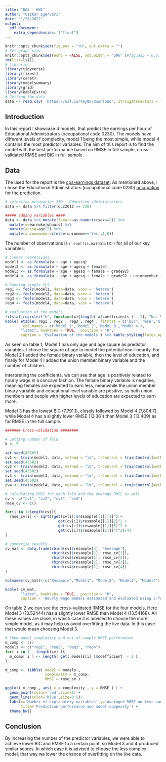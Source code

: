```yaml
---
title: "DA3 - HW1"
author: "Oszkar Egervari"
date: "1/26/2022"
output: 
  pdf_document:
    extra_dependencies: ["float"]
---
```


```r
knitr::opts_chunk$set(fig.pos = "!H", out.extra = "")
# Set graph size
knitr::opts_chunk$set(echo = FALSE, out.width = "50%" )#fig.asp = 0.5, fig.width = 7, out.width = "90%" )
rm(list=ls())
# Libraries
library(tidyverse)
library(fixest)
library(caret)
library(modelsummary)
library(grid)
library(kableExtra)
# Getting the data
data <- read.csv( 'https://osf.io/4ay9x/download', stringsAsFactors = TRUE)
```

## Introduction

In this report I showcase 4 models, that predict the earnings per hour of Educational Administrators (occupational code 0230). The models have different levels of complexity, model 1 being the most simple, while model 4 contains the most predictor variables. The aim of this report is to find the model with the best performance based on RMSE in full sample, cross-validated RMSE and BIC in full sample. 


## Data

The used for the report is the [cps-earnings dataset](https://osf.io/4ay9x/).
As mentioned above, I chose the Educational Administrators (occupational code 0230) [occupation](https://osf.io/57n9q/) for the prediction. 


```r
# selecting occupation 230 - Education administrators
data <- data %>% filter(occ2012 == 230)

##### adding variables ####
data <- data %>% mutate(female=as.numeric(sex==2)) %>%
  mutate(w=earnwke/uhours) %>%
  mutate(agesq=age^2) %>% 
  mutate(unionmember=ifelse(unionmme=='Yes',1,0))
```

The number of observations is `r sum(!is.na(data$X))` for all of our key variables.

```r
# Linear regressions
model1 <- as.formula(w ~ age + agesq)
model2 <- as.formula(w ~ age + agesq + female)
model3 <- as.formula(w ~ age + agesq + female + grade92)
model4 <- as.formula(w ~ age + agesq + female + grade92 + unionmember + ownchild)

# Running simple OLS
reg1 <- feols(model1, data=data, vcov = 'hetero')
reg2 <- feols(model2, data=data, vcov = 'hetero')
reg3 <- feols(model3, data=data, vcov = 'hetero')
reg4 <- feols(model4, data=data, vcov = 'hetero')

# evaluation of the models
fitstat_register("k", function(x){length( x$coefficients ) - 1}, "No. Variables")
kable( etable( reg1 , reg2 , reg3 , reg4 , fitstat = c('bic','rmse','n','k') ),
        col.names = c('Model 1','Model 2','Model 3','Model 4'),
       "latex", booktabs = TRUE,  position = "H",
       caption = 'Evaluation of the models') %>% kable_styling(latex_options = c("hold_position","scale_down"))

```

As seen on table 1, Model 1 has only age and age square as predictor variables. I chose the square of age to model the potential non-linearity. For Model 2 I added the female binary variable, then the level of education, and finally for Model 4 I added the union member binary variable and the number of children.

Interpreting the coefficients, we can see that age is positively related to hourly wage in a concave fashion. The female binary variable is negative, meaning females are expected to earn less, meanwhile the union member binary variable and educational level variable are positive, so both union members and people with higher levels of education are expected to earn more.

Model 3 has the lowest BIC (7,791.1), closely followed by Model 4 (7,804.7), while Model 4 has a slightly lower RMSE (13.361) than Model 3 (13.409) as for RMSE in the full sample.

```r
####### Cross-validation ########

# Setting number of fold
k <- 5

set.seed(43502)
cv1 <- train(model1, data, method = "lm", trControl = trainControl(method = "cv", number = k))
set.seed(43502)
cv2 <- train(model2, data, method = "lm", trControl = trainControl(method = "cv", number = k))
set.seed(43502)
cv3 <- train(model3, data, method = "lm", trControl = trainControl(method = "cv", number = k))
set.seed(43502)
cv4 <- train(model4, data, method = "lm", trControl = trainControl(method = "cv", number = k))

# Calculating RMSE for each fold and the average RMSE as well
cv <- c("cv1", "cv2", "cv3", "cv4")
rmse_cv <- c()

for(i in 1:length(cv)){
  rmse_cv[i] <- sqrt((get(cv[i])$resample[[1]][1]^2 +
                        get(cv[i])$resample[[1]][2]^2 +
                        get(cv[i])$resample[[1]][3]^2 +
                        get(cv[i])$resample[[1]][4]^2)/4)
}

# summarize results
cv_mat <- data.frame(rbind(cv1$resample[4], "Average"),
                     rbind(cv1$resample[1], rmse_cv[1]),
                     rbind(cv2$resample[1], rmse_cv[2]),
                     rbind(cv3$resample[1], rmse_cv[3]),
                     rbind(cv4$resample[1], rmse_cv[4])
)

colnames(cv_mat)<-c("Resample","Model1", "Model2", "Model3", "Model4")

kable( cv_mat,
       "latex", booktabs = TRUE,  position = "H",
       caption = 'Hourly wage models estimated and evaluated using 5-fold cross-validation and RMSE') %>% kable_styling(font_size = 2, latex_options = c("hold_position","scale_down"))
```

On table 2 we can see the cross-validated RMSE for the four models. Here Model 3 (13.52444) has a slightly lower RMSE than Model 4 (13.54168). All these values are close, in which case it is advised to choose the more simple model, as it may help us avoid overfitting the live data. 
In this case that would mean choosing Model 3. 


```r
# Show model complexity and out-of-sample RMSE performance
m_comp <- c()
models <- c("reg1", "reg2", "reg3", "reg4")
for( i in 1 : length(cv) ){
  m_comp[ i ] <- length( get( models[i] )$coefficient  - 1 ) 
}

m_comp <- tibble( model = models , 
                  complexity = m_comp,
                  RMSE = rmse_cv )

ggplot( m_comp , aes( x = complexity , y = RMSE ) ) +
  geom_point(color='red',size=2) +
  geom_line(color='blue',size=0.5)+
  labs(x='Number of explanatory variables',y='Averaged RMSE on test samples',
       title='Prediction performance and model compexity') +
  theme_bw()
```

## Conclusion

By increasing the number of the predictor variables, we were able to achieve lower BIC and RMSE to a certain point, so Model 3 and 4 produced similar scores. In which case it is advised to choose the less complex model, that way we lower the chance of overfitting on the live data.







